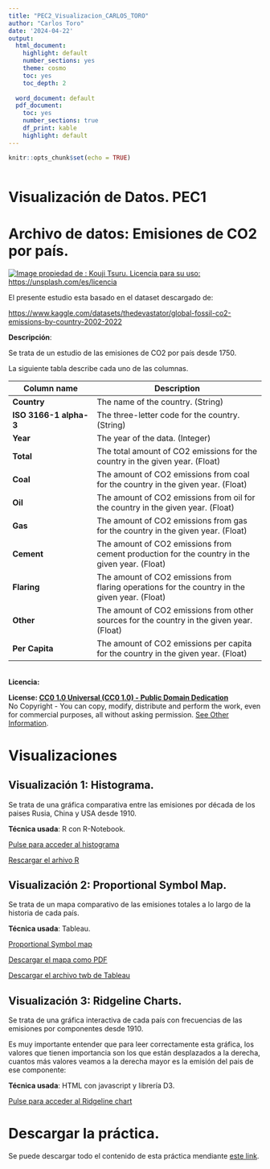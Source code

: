 ---
title: "PEC2_Visualizacion_CARLOS_TORO"
author: "Carlos Toro"
date: '2024-04-22'
output:
  html_document:
    highlight: default
    number_sections: yes
    theme: cosmo
    toc: yes
    toc_depth: 2
    
  word_document: default
  pdf_document:
    toc: yes
    number_sections: true
    df_print: kable
    highlight: default      
---

```{r setup, include=FALSE}
knitr::opts_chunk$set(echo = TRUE)
```

```{r echo=FALSE, message=FALSE, warning=FALSE}

```

# Visualización de Datos. PEC1

# Archivo de datos: Emisiones de CO2 por país.

[![Image propiedad de : Kouji Tsuru. Licencia para su uso: https://unsplash.com/es/licencia](unsplash.jpg)](Contaminacion)

El presente estudio esta basado en el dataset descargado de:

<https://www.kaggle.com/datasets/thedevastator/global-fossil-co2-emissions-by-country-2002-2022>

**Descripción**:

Se trata de un estudio de las emisiones de CO2 por país desde 1750.

La siguiente tabla describe cada uno de las columnas.

| **Column name**        | **Description**                                                                                |
|------------------------|------------------------------------------------|
| **Country**            | The name of the country. (String)                                                              |
| **ISO 3166-1 alpha-3** | The three-letter code for the country. (String)                                                |
| **Year**               | The year of the data. (Integer)                                                                |
| **Total**              | The total amount of CO2 emissions for the country in the given year. (Float)                   |
| **Coal**               | The amount of CO2 emissions from coal for the country in the given year. (Float)               |
| **Oil**                | The amount of CO2 emissions from oil for the country in the given year. (Float)                |
| **Gas**                | The amount of CO2 emissions from gas for the country in the given year. (Float)                |
| **Cement**             | The amount of CO2 emissions from cement production for the country in the given year. (Float)  |
| **Flaring**            | The amount of CO2 emissions from flaring operations for the country in the given year. (Float) |
| **Other**              | The amount of CO2 emissions from other sources for the country in the given year. (Float)      |
| **Per Capita**         | The amount of CO2 emissions per capita for the country in the given year. (Float)              |

\
**Licencia:**

**License: [CC0 1.0 Universal (CC0 1.0) - Public Domain Dedication](https://creativecommons.org/publicdomain/zero/1.0/)**\
No Copyright - You can copy, modify, distribute and perform the work, even for commercial purposes, all without asking permission. [See Other Information](https://creativecommons.org/publicdomain/zero/1.0/).

# Visualizaciones

## Visualización 1: Histograma.

Se trata de una gráfica comparativa entre las emisiones por década de los paises Rusia, China y USA desde 1910.

**Técnica usada**: R con R-Notebook.

[Pulse para acceder al histograma](histograma/Carlos_TORO_Visualizacion_histograma.html "Pulse para acceder al histograma")

[Rescargar el arhivo R](histograma/Carlos_TORO_Visualizacion_histograma.Rmd "Rescargar el arhivo R")

## Visualización 2: Proportional Symbol Map.

Se trata de un mapa comparativo de las emisiones totales a lo largo de la historia de cada país.

**Técnica usada**: Tableau.

[Proportional Symbol map](map/map.html "Pulse para acceder al Mapa")

[Descargar el mapa como PDF](map/map_by_country.pdf "Descargar PDF")

[Descargar el archivo twb de Tableau](map/map_by_country.twb "Descargar el archivo twb de Tableau")

## Visualización 3: Ridgeline Charts.

Se trata de una gráfica interactiva de cada país con frecuencias de las emisiones por componentes desde 1910.

Es muy importante entender que para leer correctamente esta gráfica, los valores que tienen importancia son los que están desplazados a la derecha, cuantos más valores veamos a la derecha mayor es la emisión del pais de ese componente:

**Técnica usada**: HTML con javascript y librería D3.

[Pulse para acceder al Ridgeline chart](ridgeline/ridgeline.html "Pulse para acceder al Ridgeline chart")

# Descargar la práctica.

Se puede descargar todo el contenido de esta práctica mendiante [este link](practica2.zip "Descargar práctica como ZIP").

